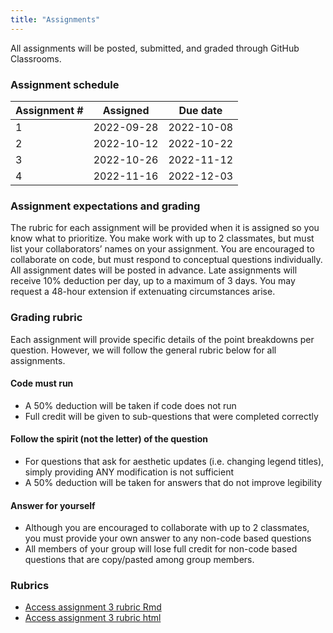 ```yaml
---
title: "Assignments"
---
```


All assignments will be posted, submitted, and graded through GitHub Classrooms. 

### Assignment schedule

| Assignment #| Assigned   | Due date   |
|---|------------|------------|
| 1 | 2022-09-28 | 2022-10-08 |
| 2 | 2022-10-12 | 2022-10-22 |
| 3 | 2022-10-26 | 2022-11-12 |
| 4 | 2022-11-16 | 2022-12-03 |

### Assignment expectations and grading

The rubric for each assignment will be provided when it is assigned so you know what to prioritize. You make work with up to 2 classmates, but must list your collaborators’ names on your assignment. You are encouraged to collaborate on code, but must respond to conceptual questions individually. All assignment dates will be posted in advance. Late assignments will receive 10% deduction per day, up to a maximum of 3 days. You may request a 48-hour extension if extenuating circumstances arise. 

### Grading rubric

Each assignment will provide specific details of the point breakdowns per question. However, we will follow the general rubric below for all assignments.

#### Code must run
* A 50% deduction will be taken if code does not run
* Full credit will be given to sub-questions that were completed correctly

#### Follow the spirit (not the letter) of the question
* For questions that ask for aesthetic updates (i.e. changing legend titles), simply providing ANY modification is not sufficient
* A 50% deduction will be taken for answers that do not improve legibility

#### Answer for yourself
* Although you are encouraged to collaborate with up to 2 classmates, you must provide your own answer to any non-code based questions
* All members of your group will lose full credit for non-code based questions that are copy/pasted among group members.

### Rubrics

-   [Access assignment 3 rubric Rmd](assignments/assignment3-rubric.Rmd)\
-   [Access assignment 3 rubric html](assignments/assignment3-rubric.html)
